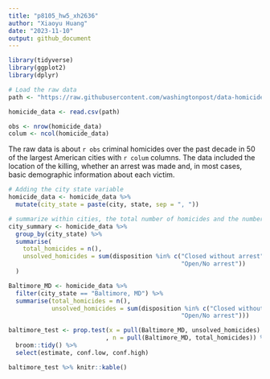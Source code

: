 ```yaml
---
title: "p8105_hw5_xh2636"
author: "Xiaoyu Huang"
date: "2023-11-10"
output: github_document
---
```


```r
library(tidyverse)
library(ggplot2)
library(dplyr)
```

```r
# Load the raw data
path <- "https://raw.githubusercontent.com/washingtonpost/data-homicides/master/homicide-data.csv"

homicide_data <- read.csv(path)
```

```r
obs <- nrow(homicide_data)
colum <- ncol(homicide_data)
```

The raw data is about `r obs` criminal homicides over the past decade in 50 of the largest American cities with `r colum` columns. The data included the location of the killing, whether an arrest was made and, in most cases, basic demographic information about each victim. 

```r
# Adding the city state variable
homicide_data <- homicide_data %>%
  mutate(city_state = paste(city, state, sep = ", "))

# summarize within cities, the total number of homicides and the number of unsolved homicides
city_summary <- homicide_data %>%
  group_by(city_state) %>%
  summarise(
    total_homicides = n(),
    unsolved_homicides = sum(disposition %in% c("Closed without arrest", 
                                                "Open/No arrest"))
  )
```

```r
Baltimore_MD <- homicide_data %>%
  filter(city_state == "Baltimore, MD") %>%
  summarise(total_homicides = n(),
            unsolved_homicides = sum(disposition %in% c("Closed without arrest", 
                                                "Open/No arrest")))

baltimore_test <- prop.test(x = pull(Baltimore_MD, unsolved_homicides)
                           , n = pull(Baltimore_MD, total_homicides)) %>%
  broom::tidy() %>%
  select(estimate, conf.low, conf.high)

baltimore_test %>% knitr::kable()
```

